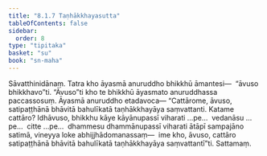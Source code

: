 ```yaml
---
title: "8.1.7 Taṇhākkhayasutta"
tableOfContents: false
sidebar:
  order: 8
type: "tipitaka"
basket: "su"
book: "sn-maha"
---
```



<DynamicBreadcrumb />

<Division number="905" book="sn-maha">

<Paragraph number="1575" book="sn-maha">
Sāvatthinidānaṃ. Tatra kho āyasmā anuruddho bhikkhū āmantesi—  “āvuso bhikkhavo”ti. “Āvuso”ti kho te bhikkhū āyasmato anuruddhassa paccassosuṃ. Āyasmā anuruddho etadavoca—
</Paragraph>

<Paragraph number="1576" book="sn-maha">
“Cattārome, āvuso, satipaṭṭhānā bhāvitā bahulīkatā taṇhākkhayāya saṃvattanti. Katame cattāro? Idhāvuso, bhikkhu kāye kāyānupassī viharati …pe…  vedanāsu …pe…  citte …pe…  dhammesu dhammānupassī viharati ātāpī sampajāno satimā, vineyya loke abhijjhādomanassaṃ—  ime kho, āvuso, cattāro satipaṭṭhānā bhāvitā bahulīkatā taṇhākkhayāya saṃvattantī”ti.

</Paragraph>
</Division>

<Paragraph number="1577" type="center" book="sn-maha">
Sattamaṃ.
</Paragraph>